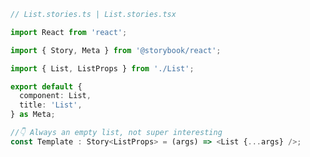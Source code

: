 ```ts
// List.stories.ts | List.stories.tsx

import React from 'react';

import { Story, Meta } from '@storybook/react';

import { List, ListProps } from './List';

export default {
  component: List,
  title: 'List',
} as Meta;

//👇 Always an empty list, not super interesting
const Template : Story<ListProps> = (args) => <List {...args} />;
```
